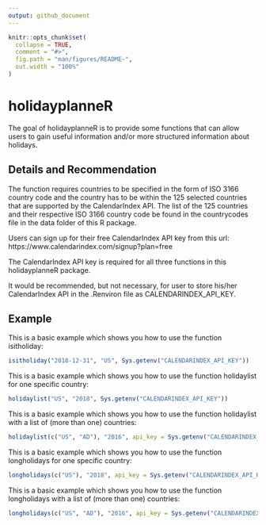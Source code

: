 ```yaml
---
output: github_document
---
```


<!-- README.md is generated from README.Rmd. Please edit that file -->

```r
knitr::opts_chunk$set(
  collapse = TRUE,
  comment = "#>",
  fig.path = "man/figures/README-",
  out.width = "100%"
)
```

# holidayplanneR

The goal of holidayplanneR is to provide some functions that can allow users to gain useful information and/or more structured information about holidays.

## Details and Recommendation

The function requires countries to be specified in the form of ISO 3166 country code and the country has to be within the 125 selected countries that are supported by the CalendarIndex API. The list of the 125 countries and their respective ISO 3166 country code be found in the countrycodes file in the data folder of this R package.

Users can sign up for their free CalendarIndex API key from this url: https://www.calendarindex.com/signup?plan=free

The CalendarIndex API key is required for all three functions in this holidayplanneR package.

It would be recommended, but not necessary, for user to store his/her CalendarIndex API in the .Renviron file as CALENDARINDEX_API_KEY.



## Example

This is a basic example which shows you how to use the function isitholiday:

```r
isitholiday("2018-12-31", "US", Sys.getenv("CALENDARINDEX_API_KEY"))
```

This is a basic example which shows you how to use the function holidaylist for one specific country:

```r
holidaylist("US", "2018", Sys.getenv("CALENDARINDEX_API_KEY"))
```

This is a basic example which shows you how to use the function holidaylist with a list of (more than one) countries:

```r
holidaylist(c("US", "AD"), "2016", api_key = Sys.getenv("CALENDARINDEX_API_KEY"))
```

This is a basic example which shows you how to use the function longholidays for one specific country:

```r
longholidays(c("US"), "2018", api_key = Sys.getenv("CALENDARINDEX_API_KEY"))
```

This is a basic example which shows you how to use the function longholidays with a list of (more than one) countries:

```r
longholidays(c("US", "AD"), "2016", api_key = Sys.getenv("CALENDARINDEX_API_KEY"))
```
